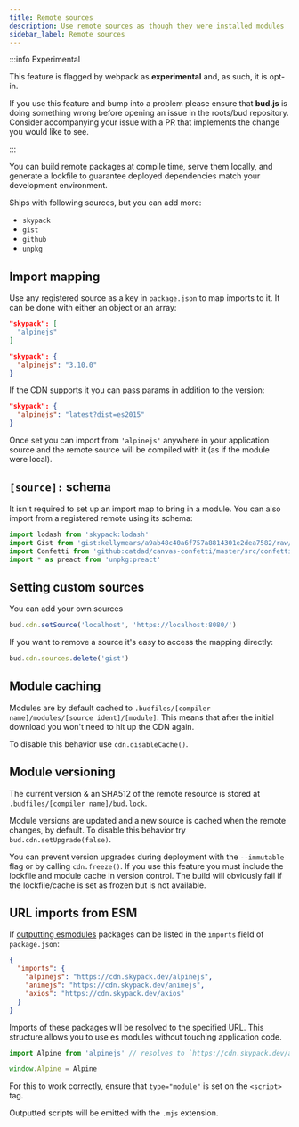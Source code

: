 ```yaml
---
title: Remote sources
description: Use remote sources as though they were installed modules
sidebar_label: Remote sources
---
```


:::info Experimental

This feature is flagged by webpack as **experimental** and, as such, it is opt-in.

If you use this feature and bump into a problem please ensure that
**bud.js** is doing something wrong before opening an issue in the roots/bud repository. Consider accompanying your issue with
a PR that implements the change you would like to see.

:::

You can build remote packages at compile time, serve them locally, and generate a lockfile to guarantee deployed dependencies match your development environment.

Ships with following sources, but you can add more:

- `skypack`
- `gist`
- `github`
- `unpkg`

## Import mapping

Use any registered source as a key in `package.json` to map imports to it. It can be done with either an object or an array:

```json title="package.json"
"skypack": [
  "alpinejs"
]
```

```json title="package.json"
"skypack": {
  "alpinejs": "3.10.0"
}
```

If the CDN supports it you can pass params in addition to the version:

```json title="package.json"
"skypack": {
  "alpinejs": "latest?dist=es2015"
}
```

Once set you can import from `'alpinejs'` anywhere in your application source and the remote source will be compiled with it (as if the module were local).

## `[source]:` schema

It isn't required to set up an import map to bring in a module. You can also import from a registered remote using its schema:

```ts title="app.js"
import lodash from 'skypack:lodash'
import Gist from 'gist:kellymears/a9ab48c40a6f757a8814301e2dea7582/raw/55807c18a2e84246f99486f385dcf2e8ec07e0e9/module-import-test.js'
import Confetti from 'github:catdad/canvas-confetti/master/src/confetti.js'
import * as preact from 'unpkg:preact'
```

## Setting custom sources

You can add your own sources

```ts title="bud.config.mjs"
bud.cdn.setSource('localhost', 'https://localhost:8080/')
```

If you want to remove a source it's easy to access the mapping directly:

```ts title="bud.config.mjs"
bud.cdn.sources.delete('gist')
```

## Module caching

Modules are by default cached to `.budfiles/[compiler name]/modules/[source ident]/[module]`. This means that after the initial download you won't need to hit up the CDN again.

To disable this behavior use `cdn.disableCache()`.

## Module versioning

The current version & an SHA512 of the remote resource is stored at `.budfiles/[compiler name]/bud.lock`.

Module versions are updated and a new source is cached when the remote changes, by default. To disable this behavior try `bud.cdn.setUpgrade(false)`.

You can prevent version upgrades during deployment with the `--immutable` flag or by calling `cdn.freeze()`. If you use this feature you must include the lockfile and module cache in version control. The build will obviously fail if the lockfile/cache is set as frozen but is not available.

## URL imports from ESM

If [outputting esmodules](/guides/general-use/esmodules) packages can be listed in the `imports` field of `package.json`:

```json title="package.json"
{
  "imports": {
    "alpinejs": "https://cdn.skypack.dev/alpinejs",
    "animejs": "https://cdn.skypack.dev/animejs",
    "axios": "https://cdn.skypack.dev/axios"
  }
}
```

Imports of these packages will be resolved to the specified URL. This structure
allows you to use es modules without touching application code.

```ts title="app.ts"
import Alpine from 'alpinejs' // resolves to `https://cdn.skypack.dev/alpinejs`

window.Alpine = Alpine
```

For this to work correctly, ensure that `type="module"` is set on the `<script>` tag.

Outputted scripts will be emitted with the `.mjs` extension.
